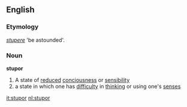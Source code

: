 ==English==
===Etymology===
{{L.}} ''[[stupere]]'' 'be astounded'.

===Noun===
'''stupor'''

# A state of [[reduced]] [[conciousness]] or [[sensibility]]
# a state in which one has [[difficulty]] in [[thinking]] or using one's [[sense]]s

[[it:stupor]]
[[nl:stupor]]